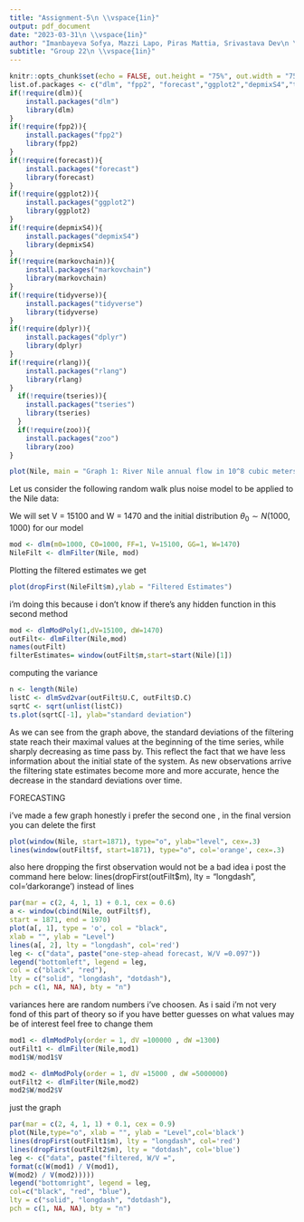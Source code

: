 ```yaml
---
title: "Assignment-5\n \\vspace{1in}"
output: pdf_document
date: "2023-03-31\n \\vspace{1in}"
author: "Imanbayeva Sofya, Mazzi Lapo, Piras Mattia, Srivastava Dev\n \\vspace{1in}"
subtitle: "Group 22\n \\vspace{1in}"
---
```


```r
knitr::opts_chunk$set(echo = FALSE, out.height = "75%", out.width = "75%")
list.of.packages <- c("dlm", "fpp2", "forecast","ggplot2","depmixS4","tidyverse","dplyr","rlang","tseries","zoo")
if(!require(dlm)){
    install.packages("dlm")
    library(dlm)
}
if(!require(fpp2)){
    install.packages("fpp2")
    library(fpp2)
}
if(!require(forecast)){
    install.packages("forecast")
    library(forecast)
}
if(!require(ggplot2)){
    install.packages("ggplot2")
    library(ggplot2)
}
if(!require(depmixS4)){
    install.packages("depmixS4")
    library(depmixS4)
}
if(!require(markovchain)){
    install.packages("markovchain")
    library(markovchain)
}
if(!require(tidyverse)){
    install.packages("tidyverse")
    library(tidyverse)
}
if(!require(dplyr)){
    install.packages("dplyr")
    library(dplyr)
}
if(!require(rlang)){
    install.packages("rlang")
    library(rlang)
}
  if(!require(tseries)){
    install.packages("tseries")
    library(tseries)
  }
  if(!require(zoo)){
    install.packages("zoo")
    library(zoo)
}
```

```r

plot(Nile, main = "Graph 1: River Nile annual flow in 10^8 cubic meters (1871-1970)", xlab = "Time", ylab= "Water flow in 10^8 cubic meters")
```

Let us consider the following random walk plus noise model to be applied to the Nile data:
\begin{eqnarray*} 
Y_t &= \theta_t + v_t \quad    & v_t \overset{i.i.d.}\sim N(0, V)\\
\theta_t &= \theta_{t-1} + w_t \quad   & v_t \overset{i.i.d.}\sim N(0, W)
\end{eqnarray*}

We will set V = 15100 and W = 1470 and the initial distribution $\theta_0 \sim N(1000,1000)$ for our model

```r
mod <- dlm(m0=1000, C0=1000, FF=1, V=15100, GG=1, W=1470)
NileFilt <- dlmFilter(Nile, mod)
```

Plotting the filtered estimates we get

```r
plot(dropFirst(NileFilt$m),ylab = "Filtered Estimates")
```

i'm doing this because i don't know if there's any hidden function in this second method

```r
mod <- dlmModPoly(1,dV=15100, dW=1470)
outFilt<- dlmFilter(Nile,mod)
names(outFilt)
filterEstimates= window(outFilt$m,start=start(Nile)[1])
```
computing the variance 
```r
n <- length(Nile)
listC <- dlmSvd2var(outFilt$U.C, outFilt$D.C)
sqrtC <- sqrt(unlist(listC))
ts.plot(sqrtC[-1], ylab="standard deviation")
```

As we can see from the graph above, the standard deviations of the filtering state reach their maximal values at the beginning of the time series, while sharply decreasing as time pass by. This reflect the fact that we have less information about the initial state of the system. As new observations arrive the filtering state estimates become more and more accurate, hence the decrease in the standard deviations over time. 


FORECASTING

i've made a few graph honestly i prefer the second one , in the final version you can delete the first

```r

plot(window(Nile, start=1871), type="o", ylab="level", cex=.3)
lines(window(outFilt$f, start=1871), type="o", col='orange', cex=.3)

```

also here dropping the first observation would not be a bad idea i post the command here below:
lines(dropFirst(outFilt$m), lty = "longdash", col='darkorange') instead of lines

```r
par(mar = c(2, 4, 1, 1) + 0.1, cex = 0.6)
a <- window(cbind(Nile, outFilt$f),
start = 1871, end = 1970)
plot(a[, 1], type = 'o', col = "black",
xlab = "", ylab = "Level")
lines(a[, 2], lty = "longdash", col='red')
leg <- c("data", paste("one-step-ahead forecast, W/V =0.097"))
legend("bottomleft", legend = leg,
col = c("black", "red"),
lty = c("solid", "longdash", "dotdash"),
pch = c(1, NA, NA), bty = "n")
```
variances here are random numbers i've choosen. As i said i'm not very fond of this part of theory so if you have better guesses on what values may be of interest feel free to change them 

```r
mod1 <- dlmModPoly(order = 1, dV =100000 , dW =1300)
outFilt1 <- dlmFilter(Nile,mod1)
mod1$W/mod1$V

```
```r
mod2 <- dlmModPoly(order = 1, dV =15000 , dW =5000000)
outFilt2 <- dlmFilter(Nile,mod2)
mod2$W/mod2$V
```

just the graph
```r
par(mar = c(2, 4, 1, 1) + 0.1, cex = 0.9)
plot(Nile,type="o", xlab = "", ylab = "Level",col='black')
lines(dropFirst(outFilt1$m), lty = "longdash", col='red')
lines(dropFirst(outFilt2$m), lty = "dotdash", col='blue')
leg <- c("data", paste("filtered, W/V =",
format(c(W(mod1) / V(mod1),
W(mod2) / V(mod2)))))
legend("bottomright", legend = leg,
col=c("black", "red", "blue"),
lty = c("solid", "longdash", "dotdash"),
pch = c(1, NA, NA), bty = "n")
```
